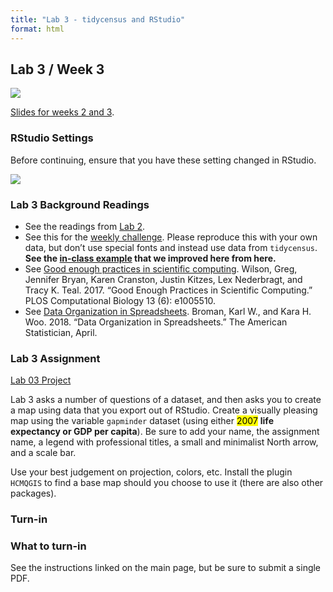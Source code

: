 ```yaml
---
title: "Lab 3 - tidycensus and RStudio"
format: html
---
```


## Lab 3 / Week 3

![](images/africa_map.jpg){fig-alt="Map of Africa"}

[Slides for weeks 2 and 3](/labs/lab2/week2.html).

### RStudio Settings

Before continuing, ensure that you have these setting changed in RStudio.

![](/material/rstudiosettings.png){fig-align="center"}

### Lab 3 Background Readings

-   See the readings from [Lab 2](/labs/lab2).
-   See this for the [weekly challenge](https://erdavis.com/2022/02/09/how-i-made-the-viral-map/). Please reproduce this with your own data, but don't use special fonts and instead use data from `tidycensus`. **See the [in-class example](https://www.dropbox.com/s/8oduc02415qi0z0/w3challenge.zip?dl=1) that we improved here from here.**
-   See [Good enough practices in scientific computing](https://journals.plos.org/ploscompbiol/article?id=10.1371/journal.pcbi.1005510). Wilson, Greg, Jennifer Bryan, Karen Cranston, Justin Kitzes, Lex Nederbragt, and Tracy K. Teal. 2017. "Good Enough Practices in Scientific Computing." PLOS Computational Biology 13 (6): e1005510.
-   See [Data Organization in Spreadsheets](http://www.tandfonline.com/doi/abs/10.1080/00031305.2017.1375989). Broman, Karl W., and Kara H. Woo. 2018. "Data Organization in Spreadsheets." The American Statistician, April.

### Lab 3 Assignment

[Lab 03 Project](files/lab03.zip)

Lab 3 asks a number of questions of a dataset, and then asks you to create a map using data that you export out of RStudio. Create a visually pleasing map using the variable `gapminder` dataset (using either <mark>2007</mark> **life expectancy or GDP per capita**). Be sure to add your name, the assignment name, a legend with professional titles, a small and minimalist North arrow, and a scale bar.

Use your best judgement on projection, colors, etc. Install the plugin `HCMQGIS` to find a base map should you choose to use it (there are also other packages).

### Turn-in

::: {.alert .alert-info}
### What to turn-in

See the instructions linked on the main page, but be sure to submit a single PDF.
:::
